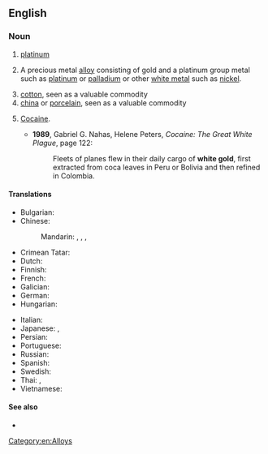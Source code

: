 ==English==

===Noun===
{{en-noun|~}}

# {{lb|en|obsolete|uncountable}} [[platinum]]
# {{lb|en|countable}} A precious metal [[alloy]] consisting of gold and a platinum group metal such as [[platinum]] or [[palladium]] or other [[white metal]] such as [[nickel]].
# [[cotton]], seen as a valuable commodity
# [[china]] or [[porcelain]], seen as a valuable commodity
# {{lb|en|slang|uncountable}} [[cocaine|Cocaine]].
#* '''1989''', Gabriel G. Nahas, ‎Helene Peters, ''Cocaine: The Great White Plague'', page 122:
#*: Fleets of planes flew in their daily cargo of '''white gold''', first extracted from coca leaves in Peru or Bolivia and then refined in Colombia.

====Translations====
{{trans-top|A precious metal alloy consisting of gold and a platinum group metal}}
* Bulgarian: {{t|bg|бяло злато|n}}
* Chinese:
*: Mandarin: {{t+|cmn|白金|tr=báijīn|sc=Hani}}, {{t|cmn|白色黃金|sc=Hani}}, {{t|cmn|白色黄金|tr=báisè huángjīn|sc=Hani}}, {{t|cmn|白色K金|tr=báisè kei jīn|sc=Hani}}
* Crimean Tatar: {{t|crh|aq altın}}
* Dutch: {{t+|nl|witgoud|n}}
* Finnish: {{t+|fi|valkokulta}}
* French: {{t+|fr|or blanc|m}}
* Galician: {{t|gl|ouro branco|m}}
* German: {{t|de|Weißgold|n}}
* Hungarian: {{t+|hu|fehérarany}}
{{trans-mid}}
* Italian: {{t|it|oro bianco|m}}
* Japanese: {{t|ja|ホワイトゴールド|tr=howaitogōrudo|sc=Jpan}}, {{t|ja|白色金|tr=はくしょくきん, hakushokukin|sc=Jpan}}
* Persian: {{t|fa|طلا سفید|tr=talâ-sefid|sc=fa-Arab}}
* Portuguese: {{t|pt|ouro branco|m}}
* Russian: {{t+|ru|бе́лое зо́лото|n}}
* Spanish: {{t|es|oro blanco|m}}
* Swedish: {{t|sv|vitguld|n}}
* Thai: {{t|th|ทองขาว}}, {{t|th|ทองคำขาว}}
* Vietnamese: {{t|vi|vàng trắng}}
{{trans-bottom}}

====See also====
* {{pedia}}

[[Category:en:Alloys]]